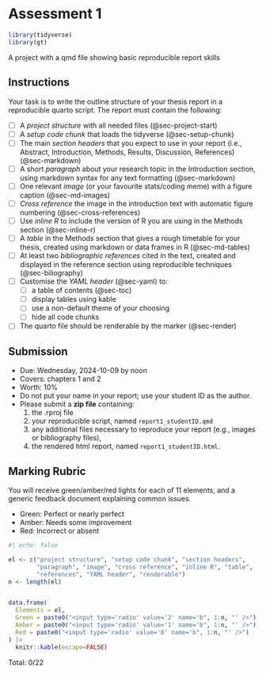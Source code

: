# Assessment 1

```r
library(tidyverse)
library(gt)
```


A project with a qmd file showing basic reproducible report skills

## Instructions

Your task is to write the outline structure of your thesis report in a reproducible quarto script. The report must contain the following:

* [ ] A *project structure* with all needed files (@sec-project-start)
* [ ] A *setup code chunk* that loads the tidyverse (@sec-setup-chunk)
* [ ] The main *section headers* that you expect to use in your report (i.e., Abstract, Introduction, Methods, Results, Discussion, References) (@sec-markdown)
* [ ] A short *paragraph* about your research topic in the Introduction section, using markdown syntax for any text formatting (@sec-markdown)
* [ ] One relevant *image* (or your favourite stats/coding meme) with a figure caption (@sec-md-images)
* [ ] *Cross reference* the image in the introduction text with automatic figure numbering (@sec-cross-references)
* [ ] Use *inline R* to include the version of R you are using in the Methods section (@sec-inline-r)
* [ ] A *table* in the Methods section that gives a rough timetable for your thesis, created using markdown or data frames in R (@sec-md-tables)
* [ ] At least two *bibliographic references* cited in the text, created and displayed in the reference section using reproducible techniques (@sec-biliography)
* [ ] Customise the *YAML header* (@sec-yaml) to: 
    - [ ] a table of contents (@sec-toc)
    - [ ] display tables using kable 
    - [ ] use a non-default theme of your choosing 
    - [ ] hide all code chunks
* [ ] The quarto file should be renderable by the marker (@sec-render)

## Submission

* Due: Wednesday, 2024-10-09 by noon
* Covers: chapters 1 and 2
* Worth: 10%
* Do not put your name in your report; use your student ID as the author.
* Please submit a **zip file** containing: 
  1. the .rproj file
  2. your reproducible script, named `report1_studentID.qmd`
  3. any additional files necessary to reproduce your report (e.g., images or bibliography files),
  4. the rendered html report, named `report1_studentID.html`.

## Marking Rubric

You will receive green/amber/red lights for each of 11 elements, and a generic feedback document explaining common issues.

* Green: Perfect or nearly perfect
* Amber: Needs some improvement
* Red: Incorrect or absent

```r
#| echo: false

el <- c("project structure", "setup code chunk", "section headers", 
        "paragraph", "image", "cross reference", "inline R", "table", 
        "references", "YAML header", "renderable")
n <- length(el)


data.frame(
  Elements = el,
  Green = paste0("<input type='radio' value='2' name='b", 1:n, "' />"),
  Amber = paste0("<input type='radio' value='1' name='b", 1:n, "' />"),
  Red = paste0("<input type='radio' value='0' name='b", 1:n, "' />")
) |>
  knitr::kable(escape=FALSE)
```

Total: <span id="sum">0</span>/22

<script src="https://code.jquery.com/jquery-3.6.0.min.js"></script>

<script>
$(document).ready(function(){
  // Function to calculate the sum
  function calculateSum() {
    let totalSum = 0;

    // Loop through b1 to b11 to get the value of the selected radio button
    for (let i = 1; i <= 11; i++) {
      
      let selectedValue = $(`input[name='b${i}']:checked`).val();
      
      // If a button is selected, add its value to the sum
      if (selectedValue) {
        totalSum += parseInt(selectedValue, 10);
      }
    }

    // Update the total sum in the HTML
    $('#sum').text(totalSum);
  }
  
  $('input[type=radio]').on('change', function(){
    calculateSum();
  });
});
</script>
